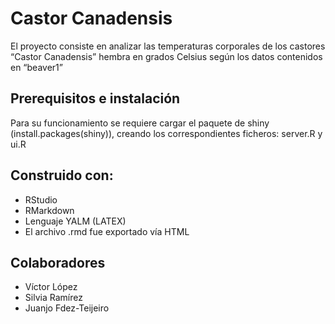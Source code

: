 # Castor Canadensis
El proyecto consiste en analizar las temperaturas corporales de los castores "Castor Canadensis" hembra en grados Celsius según los datos contenidos en "beaver1"

## Prerequisitos  e instalación
Para su funcionamiento se requiere cargar el paquete de shiny (install.packages(shiny)), creando los correspondientes ficheros: server.R y ui.R

## Construido con:
- RStudio
- RMarkdown
- Lenguaje YALM (LATEX)
- El archivo .rmd fue exportado vía HTML

## Colaboradores
- Víctor López
- Silvia Ramírez
- Juanjo Fdez-Teijeiro